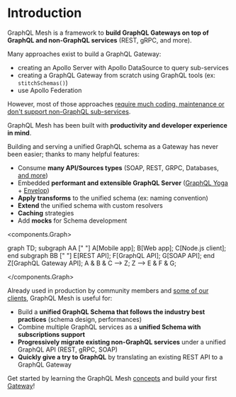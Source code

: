 
# Introduction

GraphQL Mesh is a framework to **build GraphQL Gateways on top of GraphQL and non-GraphQL services** (REST, gRPC, and more).

Many approaches exist to build a GraphQL Gateway:

- creating an Apollo Server with Apollo DataSource to query sub-services
- creating a GraphQL Gateway from scratch using GraphQL tools (ex: `stitchSchemas()`)
- use Apollo Federation

However, most of those approaches [require much coding, maintenance or don't support non-GraphQL sub-services](/docs/getting-started/comparison).

GraphQL Mesh has been built with **productivity and developer experience in mind**.

Building and serving a unified GraphQL schema as a Gateway has never been easier; thanks to many helpful features:

- Consume **many API/Sources types** (SOAP, REST, GRPC, Databases, [and more](/docs/handlers/handlers-introduction))
- Embedded **performant and extensible GraphQL Server** ([GraphQL Yoga](https://graphql-yoga.com) + [Envelop](https://envelop.dev))
- **Apply transforms** to the unified schema (ex: naming convention)
- **Extend** the unified schema with custom resolvers
- **Caching** strategies
- Add **mocks** for Schema development

<components.Graph>

graph TD;
subgraph AA [" "]
A[Mobile app];
B[Web app];
C[Node.js client];
end
subgraph BB [" "]
E[REST API];
F[GraphQL API];
G[SOAP API];
end
Z[GraphQL Gateway API];
A & B & C --> Z;
Z --> E & F & G;

</components.Graph>

Already used in production by community members and [some of our clients](https://the-guild.dev/services), GraphQL Mesh is useful for:

- Build a **unified GraphQL Schema that follows the industry best practices** (schema design, performances)
- Combine multiple GraphQL services as a **unified Schema with subscriptions support**
- **Progressively migrate existing non-GraphQL services** under a unified GraphQL API (REST, gRPC, SOAP)
- **Quickly give a try to GraphQL** by translating an existing REST API to a GraphQL Gateway

Get started by learning the GraphQL Mesh [concepts](/docs/getting-started/overview) and build your first [Gateway](/docs/getting-started/your-first-mesh-gateway)!
